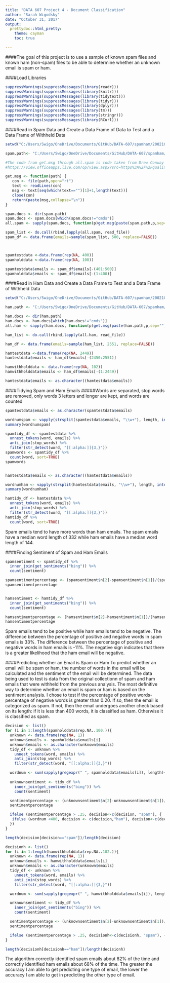 ---
title: "DATA 607 Project 4 - Document Classification"
author: "Sarah Wigodsky"
date: "October 31, 2017"
output: 
  prettydoc::html_pretty:
    theme: cayman
    toc: true

---

####The goal of this project is to use a sample of known spam files and known ham (non-spam) files to be able to determine whether an unknown email is spam or ham.

####Load Libraries
```{r, eval=TRUE}
suppressWarnings(suppressMessages(library(readr)))
suppressWarnings(suppressMessages(library(knitr)))
suppressWarnings(suppressMessages(library(tidytext)))
suppressWarnings(suppressMessages(library(tidyr)))
suppressWarnings(suppressMessages(library(dplyr)))
suppressWarnings(suppressMessages(library(tm)))
suppressWarnings(suppressMessages(library(stringr)))
suppressWarnings(suppressMessages(library(RCurl)))
```


####Read in Spam Data and Create a Data Frame of Data to Test and a Data Frame of Withheld Data
```{r read-in-spam, eval=TRUE, message=FALSE, warning=FALSE}
setwd("C:/Users/Swigo/OneDrive/Documents/GitHub/DATA-607/spamham/20021010_spam/spam")

spam.path<- "C:/Users/Swigo/OneDrive/Documents/GitHub/DATA-607/spamham/20021010_spam/spam/"

#The code from get.msg through all.spam is code taken from Drew Conway and John Myles White to eliminate the headers from emails
#https://view.officeapps.live.com/op/view.aspx?src=https%3A%2F%2Fqualityandinnovation.files.wordpress.com%2F2012%2F09%2Ftext-analysis-75-925.doc

get.msg <- function(path) {
   con <- file(path,open="rt")
   text <- readLines(con)
   msg <- text[seq(which(text=="")[1]+1,length(text))]  
   close(con)
   return(paste(msg,collapse="\n"))
}

spam.docs <- dir(spam.path)
spam.docs <- spam.docs[which(spam.docs!="cmds")]
all.spam <- sapply(spam.docs, function(p)get.msg(paste(spam.path,p,sep="")))

spam_list <- do.call(rbind,lapply(all.spam, read_file))
spam_df <- data.frame(emails=sample(spam_list, 500, replace=FALSE))



spamtestdata <-data.frame(rep(NA, 400))
spamholddata <-data.frame(rep(NA, 100))

spamtestdata$emails <- spam_df$emails[-(401:500)]
spamholddata$emails <- spam_df$emails[-(1:400)]
```

####Read in Ham Data and Create a Data Frame to Test and a Data Frame of Withheld Data
```{r read-in-ham, eval=TRUE, message=FALSE, warning=FALSE}
setwd("C:/Users/Swigo/OneDrive/Documents/GitHub/DATA-607/spamham/20021010_easy_ham/easy_ham")

ham.path <- "C:/Users/Swigo/OneDrive/Documents/GitHub/DATA-607/spamham/20021010_easy_ham/easy_ham/"

ham.docs <- dir(ham.path)
ham.docs <- ham.docs[which(ham.docs!="cmds")]
all.ham <- sapply(ham.docs, function(p)get.msg(paste(ham.path,p,sep="")))

ham_list <- do.call(rbind,lapply(all.ham, read_file))

ham_df <- data.frame(emails=sample(ham_list, 2551, replace=FALSE))

hamtestdata <-data.frame(rep(NA, 2449))
hamtestdata$emails <- ham_df$emails[-(2450:2551)]

hamwithholddata <- data.frame(rep(NA, 102))
hamwithholddata$emails <- ham_df$emails[-(1:2449)]

hamtestdata$emails <- as.character((hamtestdata$emails))
```

####Tidying Spam and Ham Emails
#####Words are separated, stop words are removed, only words 3 letters and longer are kept, and words are counted
```{r words, eval=TRUE, message=FALSE}
spamtestdata$emails <- as.character(spamtestdata$emails)

wordnumspam <- vapply(strsplit(spamtestdata$emails, "\\w+"), length, integer(1))
summary(wordnumspam)

spamtidy_df <- spamtestdata %>% 
  unnest_tokens(word, emails) %>%
  anti_join(stop_words) %>%
  filter(str_detect(word, "[[:alpha:]]{3,}"))
spamwords <- spamtidy_df %>% 
  count(word, sort=TRUE)
spamwords


hamtestdata$emails <- as.character((hamtestdata$emails))

wordnumham <- vapply(strsplit(hamtestdata$emails, "\\w+"), length, integer(1))
summary(wordnumham)

hamtidy_df <- hamtestdata %>% 
  unnest_tokens(word, emails) %>%
  anti_join(stop_words) %>%
  filter(str_detect(word, "[[:alpha:]]{3,}"))
hamtidy_df %>%
  count(word, sort=TRUE) 
```
Spam emails tend to have more words than ham emails.  The spam emails have a median word length of 332 while ham emails have a median word length of 144.


####Finding Sentiment of Spam and Ham Emails
```{r sentiment, eval=TRUE, message=FALSE}

spamsentiment <- spamtidy_df %>%
  inner_join(get_sentiments("bing")) %>%
  count(sentiment) 

spamsentimentpercentage <- (spamsentiment$n[2]-spamsentiment$n[1])/(spamsentiment$n[2]+spamsentiment$n[1])
spamsentimentpercentage


hamsentiment <- hamtidy_df %>%
  inner_join(get_sentiments("bing")) %>%
  count(sentiment) 

hamsentimentpercentage <- (hamsentiment$n[2]-hamsentiment$n[1])/(hamsentiment$n[2]+hamsentiment$n[1])
hamsentimentpercentage
```

Spam emails tend to be positive while ham emails tend to be negative.  The difference between the percentage of positive and negative words in spam emails is 33%.  The difference between the percentage of positive and negative words in ham emails is -11%. The negative sign indicates that there is a greater likelihood that the ham email will be negative.


####Predicting whether an Email is Spam or Ham
To predict whether an email will be spam or ham, the number of words in the email will be calculated and the sentiment of the email will be determined. The data being used to test is data from the original collectionn of spam and ham emails that were withheld from the previous analysis.  The most definitive way to determine whether an email is spam or ham is based on the sentiment analysis.  I chose to test if the percentage of positive words-percentage of negative words is greater than 0.20.  If so, then the email is categorized as spam.  If not, then the email undergoes another check based on its length: if it is less than 400 words, it is classified as ham.  Otherwise it is classified as spam.

```{r check, eval=TRUE, message=FALSE}
decision <- list()
for (i in 1:length(spamholddata$rep.NA..100.)){
  unknown <- data.frame(rep(NA, 1))
  unknown$emails <- spamholddata$emails[i]
  unknown$emails <- as.character(unknown$emails)  
  tidy_df <- unknown %>% 
    unnest_tokens(word, emails) %>%
    anti_join(stop_words) %>%
    filter(str_detect(word, "[[:alpha:]]{3,}"))

  wordnum <- sum(sapply(gregexpr(" ", spamholddata$emails[i]), length)+1)   
  
  unknownsentiment <- tidy_df %>%
    inner_join(get_sentiments("bing")) %>%
    count(sentiment) 

  sentimentpercentage <- (unknownsentiment$n[2]-unknownsentiment$n[1])/(unknownsentiment$n[2]+unknownsentiment$n[1])
  sentimentpercentage

  ifelse (sentimentpercentage > .25, decision<-c(decision, "spam"), {
   ifelse (wordnum <400, decision <- c(decision,"ham"), decision<-c(decision, "spam"))
  })
}

length(decision[decision=="spam"])/length(decision)

decisionh <- list()
for (i in 1:length(hamwithholddata$rep.NA..102.)){
  unknown <- data.frame(rep(NA, 1))
  unknown$emails <- hamwithholddata$emails[i]
  unknown$emails <- as.character(unknown$emails)  
  tidy_df <- unknown %>% 
    unnest_tokens(word, emails) %>%
    anti_join(stop_words) %>%
    filter(str_detect(word, "[[:alpha:]]{3,}"))

  wordnum <- sum(sapply(gregexpr(" ", hamwithholddata$emails[i]), length)+1)  

  unknownsentiment <- tidy_df %>%
    inner_join(get_sentiments("bing")) %>%
    count(sentiment) 

  sentimentpercentage <- (unknownsentiment$n[2]-unknownsentiment$n[1])/(unknownsentiment$n[2]+unknownsentiment$n[1])
  sentimentpercentage

  ifelse (sentimentpercentage > .25, decisionh<-c(decisionh, "spam"), {ifelse (wordnum < 400, decisionh <- c(decisionh,"ham"), decisionh<-c(decisionh, "spam"))})
}

length(decisionh[decisionh=="ham"])/length(decisionh)
```
The algorithm correctly identified spam emails about 82% of the time and correctly identified ham emails about 68% of the time.  The greater the accuracy I am able to get predicting one type of email, the lower the accuracy I am able to get in predicting the other type of email.